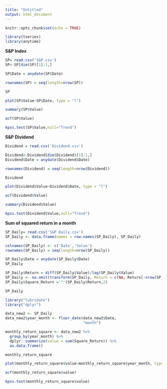 ```yaml
---
title: "Untitled"
output: html_document
---
```


```r
knitr::opts_chunk$set(echo = TRUE)
```

```r
library(tseries)
library(anytime)
```

**S&P Index**
```r

SP= read.csv('S&P.csv')
SP<-SP[dim(SP)[1]:1,]

SP$Date = anydate(SP$Date)

rownames(SP) = seq(length=nrow(SP))

SP
```
```r
plot(SP$Value~SP$Date, type = "l")
```
```r
summary(SP$Value)
```

```r
acf(SP$Value)
```
```r
kpss.test(SP$Value,null="Trend")
```


**S&P Dividend**
```r

Dividend = read.csv('Dividend.csv')

Dividend<-Dividend[dim(Dividend)[1]:1,]
Dividend$Date = anydate(Dividend$Date)

rownames(Dividend) = seq(length=nrow(Dividend))

Dividend
```
```r
plot(Dividend$Value~Dividend$Date, type = "l")
```
```r
acf(Dividend$Value)
```

```r
summary(Dividend$Value)
```

```r
kpss.test(Dividend$Value,null="Trend")
```


**Sum of squared return in a month**
```r

SP_Daily= read.csv('S&P Daily.csv')
SP_Daily <- data.frame(names = row.names(SP_Daily), SP_Daily)

colnames(SP_Daily) <- c('Date','Value')
rownames(SP_Daily) = seq(length=nrow(SP_Daily))

SP_Daily$Date = anydate(SP_Daily$Date)
SP_Daily
```
```r
SP_Daily$Return = diff(SP_Daily$Value)/lag(SP_Daily$Value)
SP_Daily <- na.omit(transform(SP_Daily, Return = c(NA, Return[-nrow(SP_Daily)])))
SP_Daily$Square_Return ='^'(SP_Daily$Return,2)

SP_Daily
```

```r
library("lubridate")
library("dplyr")

data_new2 <- SP_Daily
data_new2$year_month <- floor_date(data_new2$Date,  
                                   "month")

monthly_return_square <- data_new2 %>%                         
  group_by(year_month) %>% 
  dplyr::summarize(value = sum(Square_Return)) %>% 
  as.data.frame()

monthly_return_square  
```

```r
plot(monthly_return_square$value~monthly_return_square$year_month, type = "l")
```

```r
acf(monthly_return_square$value)
```
```r
kpss.test(monthly_return_square$value)
```











